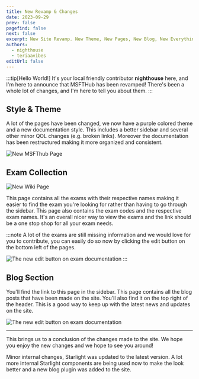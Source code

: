 ```yaml
---
title: New Revamp & Changes
date: 2023-09-29
prev: false
pagefind: false
next: false
excerpt: New Site Revamp. New Theme, New Pages, New Blog, New Everything!
authors:
  - nighthouse
  - teriaavibes
editUrl: false
---
```


:::tip[Hello World!]
It's your local friendly contributor **nighthouse** here, and I'm here to announce that MSFTHub has been revamped! 
There's been a whole lot of changes, and I'm here to tell you about them.
:::

## Style & Theme

A lot of the pages have been changed, we now have a purple colored theme and a new documentation style. This includes a better sidebar
and several other minor QOL changes (e.g. broken links). Moreover the documentation has been restructured making it more organized and consistent.

![New MSFThub Page](/newmsfthub.png)

## Exam Collection

![New Wiki Page](/newwiki.png)

This page contains all the exams with their respective names making it easier to find the exam you're looking for rather than 
having to go through the sidebar. This page also contains the exam codes and the respective exam names. It's an overall
nicer way to view the exams and the link should be a one stop shop for all your exam needs.

:::note
A lot of the exams are still missing information and we would love for you to contribute, you can easily do so now by clicking 
the edit button on the bottom left of the pages.

![The new edit button on exam documentation](/editpage.png)
:::

## Blog Section

You'll find the link to this page in the sidebar. This page contains all the blog posts that have been made on the site. You'll also find
it on the top right of the header. This is a good way to keep up with the latest news and updates on the site.

![The new edit button on exam documentation](/newblog.png)

-----

This brings us to a conclusion of the changes made to the site. We hope you enjoy the new changes and we hope to see you around!


<Card icon="puzzle" title="Technical Changes">Minor internal changes, Starlight was updated to the latest version. A lot more internal Starlight components are being used now to make the look better and a new blog plugin was added to the site.</Card>